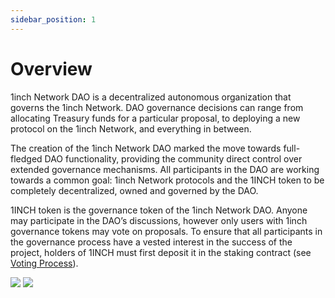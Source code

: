 ```yaml
---
sidebar_position: 1
---
```

# Overview
1inch Network DAO is a decentralized autonomous organization that governs the 1inch Network. DAO governance decisions can range from allocating Treasury funds for a particular proposal, to deploying a new protocol on the 1inch Network, and everything in between.

The creation of the 1inch Network DAO marked the move towards full-fledged DAO functionality, providing the community direct control over extended governance mechanisms. All participants in the DAO are working towards a common goal: 1inch Network protocols and the 1INCH token to be completely decentralized, owned and governed by the DAO.

1INCH token is the governance token of the 1inch Network DAO. Anyone may participate in the DAO’s discussions, however only users with 1inch governance tokens may vote on proposals. To ensure that all participants in the governance process have a vested interest in the success of the project, holders of 1INCH must first deposit it in the staking contract (see [Voting Process](./voting-process.mdx)).


<img data-theme-mode="light" src='/img/governance/table_gov_process-light.png'/>
<img data-theme-mode="dark" src='/img/governance/table_gov_process-dark.png'/>
